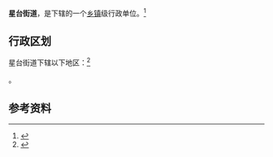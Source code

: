 {{中国乡级行政区|21/02/82/117/000}}

'''星台街道'''，是{{PRC admin/fullname|21/02/82/117/000|3}}下辖的一个[[乡镇|乡镇]]级行政单位。<ref>{{PRC admin/ref sgc|{{PRC admin/parent|21/02/82/117/000}}}}</ref>

== 行政区划 ==

星台街道下辖以下地区：<ref>{{PRC admin/ref sgc|21/02/82/117/000}}</ref>

{{PRC admin/children|21/02/82/117/000}}。

== 参考资料 ==

{{reflist}}

{{行政区划小作品}}
{{PRC admin/navcat|21/02/82/117/000}}